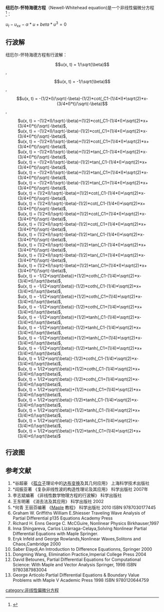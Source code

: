 '''纽厄尔-怀特海德方程'''（Newell-Whitehead equation)是一个非线性偏微分方程<ref>{{Cite web |url=http://eqworld.ipmnet.ru/en/solutions/npde/npde-toc1.htm |title=Newell--Whitehead equation |access-date=2014-01-25 |archive-date=2019-07-18 |archive-url=https://web.archive.org/web/20190718113336/http://eqworld.ipmnet.ru/en/solutions/npde/npde-toc1.htm |dead-url=no }}</ref>：

<math>u_{t}-u_{xx}-\alpha*u+beta*u^3=0</math>
==行波解==
纽厄尔-怀特海德方程有行波解：
:<math>u(x, t) = 1/\sqrt(\beta)</math>, 
:<math>u(x, t) = -1/\sqrt(\beta)</math>, 
:<math>u(x, t) = -(1/2*I)/\sqrt(-\beta)-(1/2)*cot(_C1-(1/4*I)*\sqrt(2)*x-(3/4*I)*t)/\sqrt(-\beta)</math>,
: <math>u(x, t) = -(1/2*I)/\sqrt(-\beta)+(1/2)*cot(_C1-(1/4*I)*\sqrt(2)*x+(3/4*I)*t)/\sqrt(-\beta)</math>, 
:<math>u(x, t) = -(1/2*I)/\sqrt(-\beta)-(1/2)*cot(_C1+(1/4*I)*\sqrt(2)*x-(3/4*I)*t)/\sqrt(-\beta)</math>, 
:<math>u(x, t) = -(1/2*I)/\sqrt(-\beta)+(1/2)*cot(_C1+(1/4*I)*\sqrt(2)*x+(3/4*I)*t)/\sqrt(-\beta)</math>, 
:<math>u(x, t) = -(1/2*I)/\sqrt(-\beta)+(1/2)*tan(_C1-(1/4*I)*\sqrt(2)*x-(3/4*I)*t)/\sqrt(-\beta)</math>,
: <math>u(x, t) = -(1/2*I)/\sqrt(-\beta)-(1/2)*tan(_C1-(1/4*I)*\sqrt(2)*x+(3/4*I)*t)/\sqrt(-\beta)</math>,
: <math>u(x, t) = -(1/2*I)/\sqrt(-\beta)+(1/2)*tan(_C1+(1/4*I)*\sqrt(2)*x-(3/4*I)*t)/\sqrt(-\beta)</math>, 
:<math>u(x, t) = -(1/2*I)/\sqrt(-\beta)-(1/2)*tan(_C1+(1/4*I)*\sqrt(2)*x+(3/4*I)*t)/\sqrt(-\beta)</math>, 
:<math>u(x, t) = (1/2*I)/\sqrt(-\beta)+(1/2)*cot(_C1-(1/4*I)*\sqrt(2)*x-(3/4*I)*t)/\sqrt(-\beta)</math>,
: <math>u(x, t) = (1/2*I)/\sqrt(-\beta)-(1/2)*cot(_C1-(1/4*I)*\sqrt(2)*x+(3/4*I)*t)/\sqrt(-\beta)</math>, 
:<math>u(x, t) = (1/2*I)/\sqrt(-\beta)+(1/2)*cot(_C1+(1/4*I)*\sqrt(2)*x-(3/4*I)*t)/\sqrt(-\beta)</math>,
: <math>u(x, t) = (1/2*I)/\sqrt(-\beta)-(1/2)*cot(_C1+(1/4*I)*\sqrt(2)*x+(3/4*I)*t)/\sqrt(-\beta)</math>, 
:<math>u(x, t) = (1/2*I)/\sqrt(-\beta)-(1/2)*tan(_C1-(1/4*I)*\sqrt(2)*x-(3/4*I)*t)/\sqrt(-\beta)</math>, 
:<math>u(x, t) = (1/2*I)/\sqrt(-\beta)+(1/2)*tan(_C1-(1/4*I)*\sqrt(2)*x+(3/4*I)*t)/\sqrt(-\beta)</math>,
: <math>u(x, t) = (1/2*I)/\sqrt(-\beta)-(1/2)*tan(_C1+(1/4*I)*\sqrt(2)*x-(3/4*I)*t)/\sqrt(-\beta)</math>,
: <math>u(x, t) = (1/2*I)/\sqrt(-\beta)+(1/2)*tan(_C1+(1/4*I)*\sqrt(2)*x+(3/4*I)*t)/\sqrt(-\beta)</math>,
: <math>u(x, t) = -1/(2*\sqrt(\beta))+(1/2)*coth(_C1-(1/4)*\sqrt(2)*x-(3/4)*t)/\sqrt(\beta)</math>, 
:<math>u(x, t) = -1/(2*\sqrt(\beta))-(1/2)*coth(_C1-(1/4)*\sqrt(2)*x+(3/4)*t)/\sqrt(\beta)</math>, 
:<math>u(x, t) = -1/(2*\sqrt(\beta))+(1/2)*coth(_C1+(1/4)*\sqrt(2)*x-(3/4)*t)/\sqrt(\beta)</math>, 
:<math>u(x, t) = -1/(2*\sqrt(\beta))-(1/2)*coth(_C1+(1/4)*\sqrt(2)*x+(3/4)*t)/\sqrt(\beta)</math>,
: <math>u(x, t) = -1/(2*\sqrt(\beta))+(1/2)*tanh(_C1-(1/4)*\sqrt(2)*x-(3/4)*t)/\sqrt(\beta)</math>,
: <math>u(x, t) = -1/(2*\sqrt(\beta))-(1/2)*tanh(_C1-(1/4)*\sqrt(2)*x+(3/4)*t)/\sqrt(\beta)</math>, 
:<math>u(x, t) = -1/(2*\sqrt(\beta))+(1/2)*tanh(_C1+(1/4)*\sqrt(2)*x-(3/4)*t)/\sqrt(\beta)</math>, 
:<math>u(x, t) = -1/(2*\sqrt(\beta))-(1/2)*tanh(_C1+(1/4)*\sqrt(2)*x+(3/4)*t)/\sqrt(\beta)</math>, 
:<math>u(x, t) = 1/(2*\sqrt(\beta))-(1/2)*coth(_C1-(1/4)*\sqrt(2)*x-(3/4)*t)/\sqrt(\beta)</math>, 
:<math>u(x, t) = 1/(2*\sqrt(\beta))+(1/2)*coth(_C1-(1/4)*\sqrt(2)*x+(3/4)*t)/\sqrt(\beta)</math>, 
:<math>u(x, t) = 1/(2*\sqrt(\beta))-(1/2)*coth(_C1+(1/4)*\sqrt(2)*x-(3/4)*t)/\sqrt(\beta)</math>,
: <math>u(x, t) = 1/(2*\sqrt(\beta))+(1/2)*coth(_C1+(1/4)*\sqrt(2)*x+(3/4)*t)/\sqrt(\beta)</math>, 
:<math>u(x, t) = 1/(2*\sqrt(\beta))-(1/2)*tanh(_C1-(1/4)*\sqrt(2)*x-(3/4)*t)/\sqrt(\beta)</math>, 
:<math>u(x, t) = 1/(2*\sqrt(\beta))+(1/2)*tanh(_C1-(1/4)*\sqrt(2)*x+(3/4)*t)/\sqrt(\beta)</math>, 
:<math>u(x, t) = 1/(2*\sqrt(\beta))-(1/2)*tanh(_C1+(1/4)*\sqrt(2)*x-(3/4)*t)/\sqrt(\beta)</math>, 
:<math>u(x, t) = 1/(2*\sqrt(\beta))+(1/2)*tanh(_C1+(1/4)*\sqrt(2)*x+(3/4)*t)/\sqrt(\beta)</math></math>

==行波图==
{{Gallery
|width=250
|height=200
|align=center
|File:Newell-Whitehead equation traveling wave plot4.gif|
|File:Newell-Whitehead equation traveling wave plot7.gif|
|File:Newell-Whitehead equation traveling wave plot9.gif|
|File:Newell-Whitehead equation traveling wave plot3.gif|
|File:Newell-Whitehead equation traveling wave plot21.gif|
|File:Newell-Whitehead equation traveling wave plot23.gif|
|File:Newell-Whitehead equation traveling wave plot24.gif|
|File:Newell-Whitehead equation traveling wave plot25.gif|
|File:Newell-Whitehead equation traveling wave plot26.gif|
|File:Newell-Whitehead equation traveling wave plot31.gif|
}}

==参考文献==
<references/>
# *谷超豪 《[[孤立子|孤立子]]理论中的[[达布变换|达布变换]]及其几何应用》 上海科学技术出版社
# *阎振亚著 《复杂非线性波的构造性理论及其应用》 科学出版社 2007年
# 李志斌编著 《非线性数学物理方程的行波解》 科学出版社
#王东明著 《消去法及其应用》 科学出版社 2002
# *何青 王丽芬编著 《[[Maple|Maple]] 教程》 科学出版社 2010 ISBN 9787030177445
#Graham W. Griffiths William E.Shiesser Traveling Wave Analysis of Partial Differential p135 Equations Academy Press
# Richard H. Enns George C. McCGuire, Nonlinear Physics Birkhauser,1997
#Inna Shingareva, Carlos Lizárraga-Celaya,Solving Nonlinear Partial Differential Equations with Maple Springer.
#Eryk Infeld and George Rowlands,Nonlinear Waves,Solitons and Chaos,Cambridge 2000
#Saber Elaydi,An Introduction to Difference Equationns, Springer 2000
#Dongming Wang, Elimination Practice,Imperial College Press 2004
# David Betounes, Partial Differential Equations for Computational Science: With Maple and Vector Analysis Springer, 1998 ISBN 9780387983004
# George Articolo Partial Differential Equations & Boundary Value Problems with Maple V Academic Press 1998 ISBN 9780120644759

{{非线性偏微分方程}}

[[category:非线性偏微分方程|category:非线性偏微分方程]]